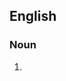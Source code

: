 ==English==

===Noun===
{{en-noun}}

# {{one who praises others in an attempt increase his or her own standing; a brown-noser; a suck-up}}